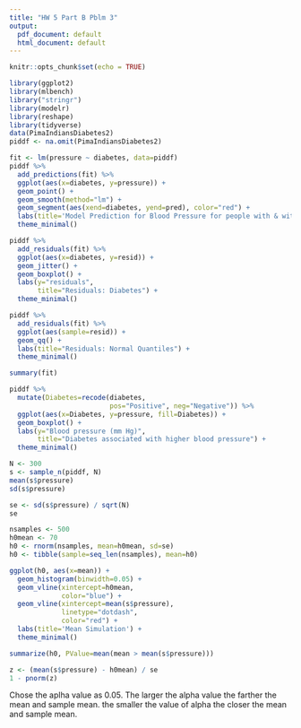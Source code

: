```yaml
---
title: "HW 5 Part B Pblm 3"
output:
  pdf_document: default
  html_document: default
---
```


```r
knitr::opts_chunk$set(echo = TRUE)
```

```r
library(ggplot2)
library(mlbench)
library("stringr")
library(modelr)
library(reshape)
library(tidyverse)
data(PimaIndiansDiabetes2)
piddf <- na.omit(PimaIndiansDiabetes2)
```

```r
fit <- lm(pressure ~ diabetes, data=piddf)
piddf %>%
  add_predictions(fit) %>%
  ggplot(aes(x=diabetes, y=pressure)) +
  geom_point() +
  geom_smooth(method="lm") +
  geom_segment(aes(xend=diabetes, yend=pred), color="red") +
  labs(title='Model Prediction for Blood Pressure for people with & without Diabetes',x="People with & without Diabetes", y="Blood Pressure")+
  theme_minimal()
```

```r
piddf %>%
  add_residuals(fit) %>%
  ggplot(aes(x=diabetes, y=resid)) +
  geom_jitter() +
  geom_boxplot() +
  labs(y="residuals",
       title="Residuals: Diabetes") +
  theme_minimal()
```
```r
piddf %>%
  add_residuals(fit) %>%
  ggplot(aes(sample=resid)) +
  geom_qq() +
  labs(title="Residuals: Normal Quantiles") +
  theme_minimal()
```

```r
summary(fit)
```

```r
piddf %>%
  mutate(Diabetes=recode(diabetes,
                         pos="Positive", neg="Negative")) %>%
  ggplot(aes(x=Diabetes, y=pressure, fill=Diabetes)) +
  geom_boxplot() +
  labs(y="Blood pressure (mm Hg)",
       title="Diabetes associated with higher blood pressure") +
  theme_minimal()
```

```r
N <- 300
s <- sample_n(piddf, N)
mean(s$pressure)
sd(s$pressure)

se <- sd(s$pressure) / sqrt(N)
se

nsamples <- 500
h0mean <- 70
h0 <- rnorm(nsamples, mean=h0mean, sd=se)
h0 <- tibble(sample=seq_len(nsamples), mean=h0)

ggplot(h0, aes(x=mean)) + 
  geom_histogram(binwidth=0.05) +
  geom_vline(xintercept=h0mean,
             color="blue") +
  geom_vline(xintercept=mean(s$pressure),
             linetype="dotdash",
             color="red") +
  labs(title='Mean Simulation') +
  theme_minimal()

summarize(h0, PValue=mean(mean > mean(s$pressure))) 

z <- (mean(s$pressure) - h0mean) / se
1 - pnorm(z)
```

Chose the aplha value as 0.05. The larger the alpha value the farther the mean and sample mean. the smaller the value of alpha the closer the mean and sample mean.